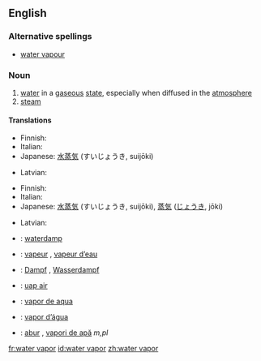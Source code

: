 ==English==

===Alternative spellings===
* [[water vapour]]

===Noun===
{{wikipedia}}
{{en-noun|sg=[[water]] [[vapor]]}}

# [[water]] in a [[gaseous]] [[state]], especially when diffused in the [[atmosphere]]
# [[steam]]

====Translations====
{{trans-top|water in a gaseous state}}
* Finnish: {{t-|fi|vesihöyry}}
* Italian: {{t|it|vapore acqueo|m}}
* Japanese: [[水蒸気]] (すいじょうき, suijōki)
{{trans-mid}}
* Latvian: {{t|lv|ūdens tvaiks|g=m|xs=Latvian}}
{{trans-bottom}}

{{trans-top|steam}}
* Finnish: {{t-|fi|vesihöyry}}
* Italian: {{t+|it|vapore|m}}
* Japanese: [[水蒸気]] (すいじょうき, suijōki), [[蒸気]] ([[じょうき]], jōki)
{{trans-mid}}
* Latvian: {{t|lv|ūdens tvaiks|g=m|xs=Latvian}}
{{trans-bottom}}

{{checktrans-top}}
* {{ttbc|Dutch}}: [[waterdamp]] {{m}}
* {{ttbc|French}}: [[vapeur]] {{f}}, [[vapeur d’eau]] {{f}}
* {{ttbc|German}}: [[Dampf]] {{m}}, [[Wasserdampf]] {{m}}
* {{ttbc|Indonesian}}: [[uap air]]
* {{ttbc|Interlingua}}: [[vapor de aqua]]
{{checktrans-mid}}
* {{ttbc|Portuguese}}: [[vapor d’água]] {{m}}
* {{ttbc|Romanian}}: [[abur]] {{m}}, [[vapori de apă]] ''m,pl''
{{checktrans-bottom}}

[[fr:water vapor]]
[[id:water vapor]]
[[zh:water vapor]]